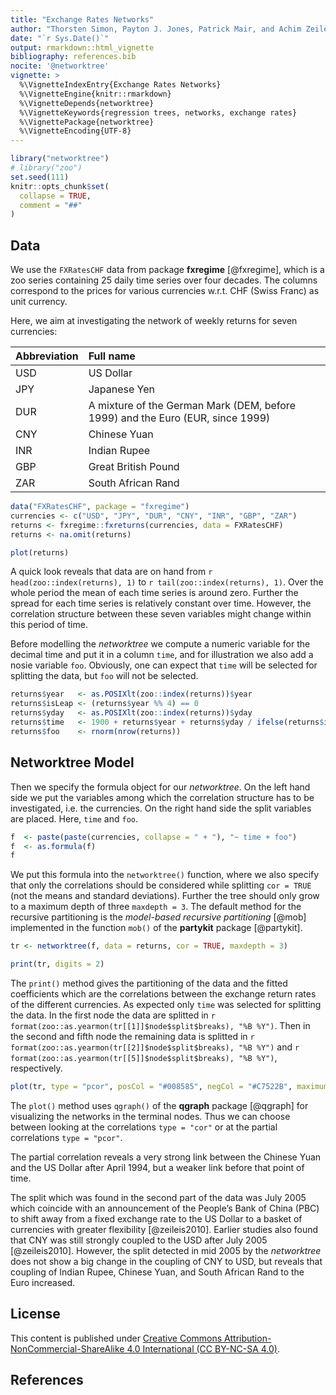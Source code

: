 ```yaml
---
title: "Exchange Rates Networks"
author: "Thorsten Simon, Payton J. Jones, Patrick Mair, and Achim Zeileis"
date: "`r Sys.Date()`"
output: rmarkdown::html_vignette
bibliography: references.bib
nocite: '@networktree'
vignette: >
  %\VignetteIndexEntry{Exchange Rates Networks}
  %\VignetteEngine{knitr::rmarkdown}
  %\VignetteDepends{networktree}
  %\VignetteKeywords{regression trees, networks, exchange rates}
  %\VignettePackage{networktree}
  %\VignetteEncoding{UTF-8}
---
```


```r
library("networktree")
# library("zoo")
set.seed(111)
knitr::opts_chunk$set(
  collapse = TRUE,
  comment = "##"
)
```

## Data

We use the `FXRatesCHF` data from package **fxregime** [@fxregime],
which is a  zoo series containing 25 daily time series over four decades.
The columns correspond to the prices for various currencies w.r.t. CHF
(Swiss Franc)
as unit currency.

Here, we aim at investigating the network of weekly returns for
seven currencies:

| Abbreviation | Full name  |
|:---|:--------------------------------------------------------------------|
| USD  | US Dollar |
| JPY  | Japanese Yen |
| DUR  | A mixture of the German Mark (DEM, before 1999) and the Euro (EUR, since 1999)   |
| CNY  | Chinese Yuan |
| INR  | Indian Rupee |
| GBP  | Great British Pound |
| ZAR  | South African Rand |


```r
data("FXRatesCHF", package = "fxregime")
currencies <- c("USD", "JPY", "DUR", "CNY", "INR", "GBP", "ZAR")
returns <- fxregime::fxreturns(currencies, data = FXRatesCHF)
returns <- na.omit(returns)
```

```r
plot(returns)
```

A quick look reveals that data are on hand from `r head(zoo::index(returns), 1)`
to `r tail(zoo::index(returns), 1)`. Over the whole period the mean of each time
series is around zero. Further the spread for each time series is relatively
constant over time. However, the correlation structure between these seven
variables might change within this period of time.

Before modelling the _networktree_ we compute a numeric variable for the
decimal time and put it in a column `time`, and for illustration we also
add a nosie variable `foo`. Obviously, one can expect that `time` will
be selected for splitting the data, but `foo` will not be selected.

```r
returns$year   <- as.POSIXlt(zoo::index(returns))$year
returns$isLeap <- (returns$year %% 4) == 0
returns$yday   <- as.POSIXlt(zoo::index(returns))$yday
returns$time   <- 1900 + returns$year + returns$yday / ifelse(returns$isLeap, 366, 365)
returns$foo    <- rnorm(nrow(returns))
```

## Networktree Model

Then we specify the formula object for our _networktree_. On the left hand side we put
the variables among which the correlation structure has to be investigated,
i.e. the currencies. On the right hand side the split variables are placed. Here,
`time` and `foo`.

```r
f  <- paste(paste(currencies, collapse = " + "), "~ time + foo")
f  <- as.formula(f)
f
```

We put this formula into the `networktree()` function, where we also
specify that only the correlations should be considered while splitting `cor = TRUE`
(not the means and standard deviations). Further the tree should only grow to a maximum
depth of three `maxdepth = 3`. The default method for the recursive partitioning
is the _model-based recursive partitioning_ [@mob] implemented in the
function `mob()` of the **partykit** package [@partykit].

```r
tr <- networktree(f, data = returns, cor = TRUE, maxdepth = 3)
```

```r
print(tr, digits = 2)
```

The `print()` method gives the partitioning of the data and the fitted coefficients
which are the correlations between the exchange return rates of the different
currencies. As expected only `time` was selected for splitting the data.
In the first node the data are splitted in
`r format(zoo::as.yearmon(tr[[1]]$node$split$breaks), "%B %Y")`.
Then in the second and fifth node the remaining data is splitted in
`r format(zoo::as.yearmon(tr[[2]]$node$split$breaks), "%B %Y")` and
`r format(zoo::as.yearmon(tr[[5]]$node$split$breaks), "%B %Y")`,
respectively.


```r
plot(tr, type = "pcor", posCol = "#008585", negCol = "#C7522B", maximum = 1)
```

The `plot()` method uses `qgraph()` of the **qgraph** package [@qgraph] for
visualizing the networks in the terminal nodes.  Thus we can choose between
looking at the correlations `type = "cor"` or at the partial correlations
`type = "pcor"`.

The partial correlation reveals a very strong link between the Chinese Yuan and
the US Dollar after April 1994, but a weaker link before that point of time.

The split which was found in the second part of the data was July 2005
which coincide with an announcement of the People's Bank of China (PBC)
to shift away from a fixed exchange rate to the US Dollar to a basket
of currencies with greater flexibility [@zeileis2010].
Earlier studies also found that CNY was still strongly coupled to the
USD after July 2005 [@zeileis2010].
However, the split detected in mid 2005 by the _networktree_ does not show
a big change in the coupling of CNY to USD, but reveals that coupling of
Indian Rupee, Chinese Yuan, and South African Rand to the Euro increased.

<!--
The split in April 1994 raises the question why the coupling of CNY to USD
was that weak before that point of time.

```r
# partykit::nodeapply(tr, ids = c(3, 4, 6, 7),
#   FUN = function(n){ plot(CNY ~ USD, data = n$data) })
# 
# partykit::nodeapply(tr, ids = c(3, 4, 6, 7),
#   FUN = function(n){ summary(lm( CNY ~ USD, data = n$data ))$r.squared })

par(mfrow = c(2, 2))
for (i in partykit::nodeids(tr, terminal = TRUE)) {
  sfm <- summary(fm <- lm(CNY ~ USD, data = tr[[i]]$data))
  plot(CNY ~ USD, data = tr[[i]]$data, main = sprintf("node %d", i))
  abline(fm, col = "darkred")
  legend("topleft", bty = "n",
    legend = sprintf("b0 = %.3f (%.3f)\nb1 = %.3f (%.3f)\nR2 = %.3f",
                     sfm$coefficients[1, 1], sfm$coefficients[1, 2],
                     sfm$coefficients[2, 1], sfm$coefficients[2, 2],
                     sfm$r.squared))
  
}
```
-->

## License

This content is published under [Creative Commons Attribution-NonCommercial-ShareAlike 4.0
International (CC BY-NC-SA 4.0)](https://creativecommons.org/licenses/by-nc-sa/4.0/).

## References


